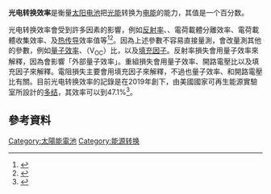 {{Multiple issues|
{{expert-subject|time=2012-01-06T08:36:22+00:00}}
{{Expand language|1=en|time=2021-09-20T12:51:04+00:00}}
}}
'''光电转换效率'''是衡量[[太阳电池|太阳电池]]把[[光能|光能]]转换为[[电能|电能]]的能力，其值是一个百分数。

光电转换效率會受到許多因素的影響，例如[[反射率|反射率]]、{{le|熱力學效率限制|thermodynamic efficiency limit|熱力學效率}}、電荷載體分離效率、電荷載體收集效率、及[[热传导|热传导]]效率值等<ref name="Energy Efficiency and Renewable Energy">{{cite web|title=Photovoltaic Cell Conversion Efficiency Basics|url=http://energy.gov/eere/energybasics/articles/photovoltaic-cell-conversion-efficiency-basics|publisher=U.S. Department of Energy|access-date=6 September 2014|archive-date=2013-11-11|archive-url=https://web.archive.org/web/20131111120437/http://energy.gov/eere/energybasics/articles/photovoltaic-cell-conversion-efficiency-basics|dead-url=no}}</ref><ref name=kumar2017>{{Cite journal|last=Kumar|first=Ankush|date=2017-01-03|title=Predicting efficiency of solar cells based on transparent conducting electrodes|journal=Journal of Applied Physics|volume=121|issue=1|pages=014502|doi=10.1063/1.4973117|issn=0021-8979|bibcode=2017JAP...121a4502K}}</ref>。因為上述參數不容易直接量測，會改量測其他的參數，例如[[量子效率|量子效率]]、{{le|開路電壓|open-circuit voltage}}（V<sub>OC</sub>）比，以及[[填充因子|填充因子]]。反射率損失會用量子效率來解釋，因為會影響「外部量子效率」。重組損失會用量子效率、開路電壓比以及填充因子來解釋。電阻損失主要會用填充因子來解釋，不過也量子效率、和開路電壓比有關。目前光电转换效率的記錄是在2019年創下，由美國國家可再生能源實驗室所設計的[[多结光伏电池|多结]]{{le|聚光光伏|Concentrator photovoltaics|聚光太陽電池}}，其效率可以到47.1%<ref>{{cite journal |last1=Geisz |first1=J. F. |last2=Steiner |first2=M. A. |last3=Jain |first3=N. |last4=Schulte |first4=K. L. |last5=France |first5=R. M. |last6=McMahon |first6=W. E. |last7=Perl |first7=E. E. |last8=Friedman |first8=D. J. |title=Building a Six-Junction Inverted Metamorphic Concentrator Solar Cell |journal=IEEE Journal of Photovoltaics |date=March 2018 |volume=8 |issue=2 |pages=626–632 |doi=10.1109/JPHOTOV.2017.2778567 |osti=1417798 |issn=2156-3403|doi-access=free }}</ref>。
==參考資料==
{{reflist}}
{{技術小作品}}
[[Category:太陽能電池|Category:太陽能電池]]
[[Category:能源转换|Category:能源转换]]
